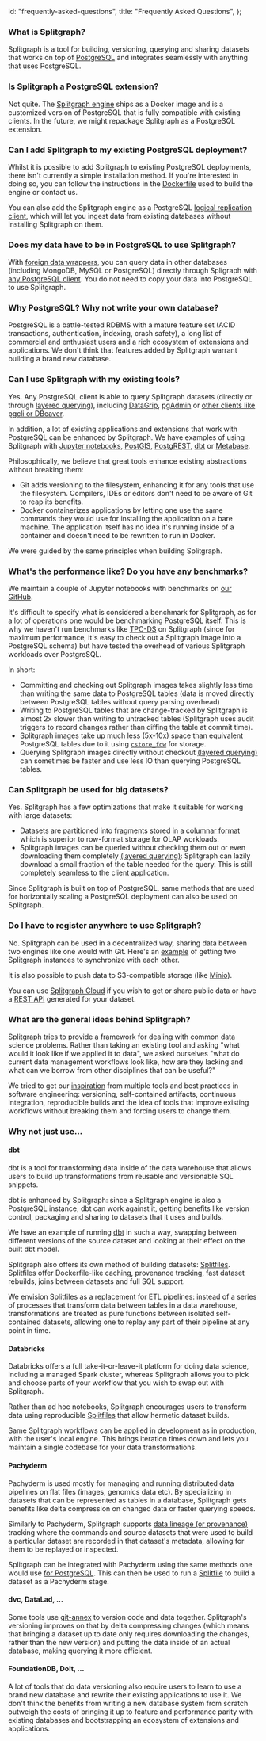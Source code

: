   id: "frequently-asked-questions",
  title: "Frequently Asked Questions",
};

### What is Splitgraph?

Splitgraph is a tool for building, versioning, querying and sharing datasets that works on top of [PostgreSQL](https://www.postgresql.org/) and integrates seamlessly with anything that uses PostgreSQL.

### Is Splitgraph a PostgreSQL extension?

Not quite. The [Splitgraph engine](../architecture/splitgraph-engine) ships as a Docker image and is a customized version of PostgreSQL that is fully compatible with existing clients. In the future, we might repackage Splitgraph as a PostgreSQL extension.

### Can I add Splitgraph to my existing PostgreSQL deployment?

Whilst it is possible to add Splitgraph to existing PostgreSQL deployments, there isn't currently
a simple installation method. If you're interested in doing so, you can follow the instructions
in the [Dockerfile](https://github.com/splitgraph/splitgraph/blob/master/engine/Dockerfile) used
to build the engine or contact us.

You can also add the Splitgraph engine as a PostgreSQL [logical replication client](../ingesting-data/postgres-replication),
which will let you ingest data from existing databases without installing Splitgraph on them.

### Does my data have to be in PostgreSQL to use Splitgraph?

With [foreign data wrappers](../ingesting-data/foreign-data-wrappers/introduction), you can query
data in other databases (including MongoDB, MySQL or PostgreSQL) directly through Spligraph with
[any PostgreSQL client](../integrating-splitgraph/other-clients). You do not need to copy your data into PostgreSQL to use Splitgraph.

### Why PostgreSQL? Why not write your own database?

PostgreSQL is a battle-tested RDBMS with a mature feature set (ACID transactions, authentication,
indexing, crash safety), a long list of commercial and enthusiast users and a rich ecosystem
of extensions and applications. We don't think that features added by Splitgraph warrant building a brand new database.

### Can I use Splitgraph with my existing tools?

Yes. Any PostgreSQL client is able to query Splitgraph datasets (directly or through [layered querying](../large-datasets/layered-querying)),
including [DataGrip](../integrating-splitgraph/datagrip), [pgAdmin](../integrating-splitgraph/pgadmin) or [other clients like pgcli or DBeaver](../integrating-splitgraph/other-clients).

In addition, a lot of existing applications and extensions that work with PostgreSQL can be enhanced
by Splitgraph. We have examples of using Splitgraph with [Jupyter notebooks](../integrating-splitgraph/jupyter-notebooks),
[PostGIS](../integrating-splitgraph/postgis), [PostgREST](../integrating-splitgraph/postgrest),
[dbt](../integrating-splitgraph/dbt) or [Metabase](../integrating-splitgraph/metabase).

Philosophically, we believe that great tools enhance existing abstractions without breaking them:

- Git adds versioning to the filesystem, enhancing it for any tools that use the filesystem. Compilers,
  IDEs or editors don't need to be aware of Git to reap its benefits.
- Docker containerizes applications by letting one use the same commands they would use
  for installing the application on a bare machine. The application itself has no idea it's running
  inside of a container and doesn't need to be rewritten to run in Docker.

We were guided by the same principles when building Splitgraph.

### What's the performance like? Do you have any benchmarks?

We maintain a couple of Jupyter notebooks with benchmarks on [our GitHub](https://github.com/splitgraph/splitgraph/tree/master/examples/benchmarking).

It's difficult to specify what is considered a benchmark for Splitgraph, as for a lot of operations
one would be benchmarking PostgreSQL itself. This is why we haven't run benchmarks like [TPC-DS](http://www.tpc.org/tpcds/) on Splitgraph
(since for maximum performance, it's easy to check out a Splitgraph image into a PostgreSQL schema)
but have tested the overhead of various Splitgraph workloads over PostgreSQL.

In short:

- Committing and checking out Splitgraph images takes slightly less time than writing the same data to PostgreSQL tables (data is moved directly between PostgreSQL tables without query parsing overhead)
- Writing to PostgreSQL tables that are change-tracked by Splitgraph is almost 2x slower
  than writing to untracked tables (Splitgraph uses audit triggers to record changes rather than
  diffing the table at commit time).
- Splitgraph images take up much less (5x-10x) space than equivalent PostgreSQL tables due to it
  using [`cstore_fdw`](https://github.com/citusdata/cstore_fdw) for storage.
- Querying Splitgraph images directly without checkout [(layered querying)](../large-datasets/layered-querying) can sometimes be faster and use less IO
  than querying PostgreSQL tables.

### Can Splitgraph be used for big datasets?

Yes. Splitgraph has a few optimizations that make it suitable for working with large datasets:

- Datasets are partitioned into fragments stored in a [columnar format](../concepts/objects) which is
  superior to row-format storage for OLAP workloads.
- Splitgraph images can be queried without checking them out or even downloading them completely
  [(layered querying)](../large-datasets/layered-querying): Splitgraph can lazily download a small fraction of the table needed for the query. This is still completely seamless to the client application.

Since Splitgraph is built on top of PostgreSQL, same methods that are used for horizontally scaling a
PostgreSQL deployment can also be used on Splitgraph.

### Do I have to register anywhere to use Splitgraph?

No. Splitgraph can be used in a decentralized way, sharing data between two engines like one would
with Git. Here's an [example](https://github.com/splitgraph/splitgraph/tree/master/examples/push-to-other-engine) of getting two Splitgraph instances to synchronize with each other.

It is also possible to push data to S3-compatible storage (like [Minio](https://github.com/splitgraph/splitgraph/tree/master/examples/push-to-object-storage)).

You can use [Splitgraph Cloud](../splitgraph-cloud/introduction) if you wish to
get or share public data or have a [REST API](../splitgraph-cloud/publish-rest-api) generated for your dataset.

### What are the general ideas behind Splitgraph?

Splitgraph tries to provide a framework for dealing with common data science problems.
Rather than taking an existing tool and asking "what would it look like if we applied it to data", we asked ourselves "what do current data management workflows look like, how are they lacking and what can we borrow from other disciplines that can be useful?"

We tried to get our [inspiration](/product/splitgraph/motivation) from multiple tools and best practices in software engineering: versioning, self-contained artifacts, continuous integration, reproducible builds and the idea of tools that improve existing workflows without breaking them and forcing users to change them.

### Why not just use...

#### dbt

dbt is a tool for transforming data inside of the data warehouse that allows users to build up
transformations from reusable and versionable SQL snippets.

dbt is enhanced by Splitgraph: since a Splitgraph engine is also a PostgreSQL instance, dbt can
work against it, getting benefits like version control, packaging and sharing to datasets that it uses and builds.

We have an example of running [dbt](../integrating-splitgraph/dbt) in such a way, swapping between different versions of the
source dataset and looking at their effect on the built dbt model.

Splitgraph also offers its own method of building datasets: [Splitfiles](../concepts/splitfiles). Splitfiles offer Dockerfile-like caching, provenance tracking, fast dataset rebuilds, joins between datasets and full SQL support.

We envision Splitfiles as a replacement for ETL pipelines: instead of a series of processes that transform data between tables in a data warehouse,
transformations are treated as pure functions between isolated self-contained datasets, allowing one to replay any part of their pipeline at any point in time.

#### Databricks

Databricks offers a full take-it-or-leave-it platform for doing data science, including a managed Spark cluster, whereas Splitgraph allows you to pick and choose parts of your workflow that you wish to swap out with Splitgraph.

Rather than ad hoc notebooks, Splitgraph encourages users to transform data using reproducible [Splitfiles](../concepts/splitfiles) that allow hermetic dataset builds.

Same Splitgraph workflows can be applied in development as in production, with the user's local engine. This brings iteration times down and lets you maintain a single codebase for your data transformations.

#### Pachyderm

Pachyderm is used mostly for managing and running distributed data pipelines on flat files (images,
genomics data etc). By specializing in datasets that can be represented as tables in a database,
Splitgraph gets benefits like delta compression on changed data or faster querying speeds.

Similarly to Pachyderm, Splitgraph supports [data lineage (or provenance)](../working-with-data/inspecting-provenance) tracking where the
commands and source datasets that were used to build a particular dataset are recorded in that
dataset's metadata, allowing for them to be replayed or inspected.

Splitgraph can be integrated with Pachyderm using the same methods one would use [for PostgreSQL](https://docs.pachyderm.com/latest/how-tos/splitting-data/splitting/#ingesting-postgressql-data). This can then be used to run a [Splitfile](../concepts/splitfiles) to build a dataset as a
Pachyderm stage.

#### dvc, DataLad, ...

Some tools use [git-annex](https://git-annex.branchable.com/) to version code and data together.
Splitgraph's versioning improves on that by delta compressing changes (which means that bringing
a dataset up to date only requires downloading the changes, rather than the new version) and putting
the data inside of an actual database, making querying it more efficient.

#### FoundationDB, Dolt, ...

A lot of tools that do data versioning also require users to learn to use a brand new database
and rewrite their existing applications to use it. We don't think the benefits from writing a new
database system from scratch outweigh the costs of bringing it up to feature and performance parity with existing
databases and bootstrapping an ecosystem of extensions and applications.
